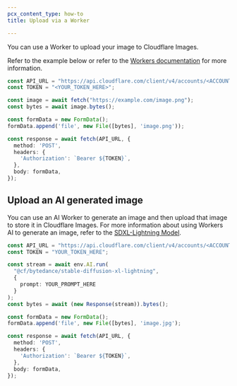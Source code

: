 ```yaml
---
pcx_content_type: how-to
title: Upload via a Worker

---
```


You can use a Worker to upload your image to Cloudflare Images.

Refer to the example below or refer to the [Workers documentation](/workers/) for more information.

```ts
const API_URL = "https://api.cloudflare.com/client/v4/accounts/<ACCOUNT_ID>/images/v1";
const TOKEN = "<YOUR_TOKEN_HERE>";

const image = await fetch("https://example.com/image.png");
const bytes = await image.bytes();

const formData = new FormData();
formData.append('file', new File([bytes], 'image.png'));

const response = await fetch(API_URL, {
  method: 'POST',
  headers: {
    'Authorization': `Bearer ${TOKEN}`,
  },
  body: formData,
});
```

## Upload an AI generated image

You can use an AI Worker to generate an image and then upload that image to store it in Cloudflare Images. For more information about using Workers AI to generate an image, refer to the [SDXL-Lightning Model](/workers-ai/models/stable-diffusion-xl-lightning).

```ts
const API_URL = "https://api.cloudflare.com/client/v4/accounts/<ACCOUNT_ID>/images/v1";
const TOKEN = "YOUR_TOKEN_HERE";

const stream = await env.AI.run(
  "@cf/bytedance/stable-diffusion-xl-lightning",
  {
    prompt: YOUR_PROMPT_HERE
  }
);
const bytes = await (new Response(stream)).bytes();

const formData = new FormData();
formData.append('file', new File([bytes], 'image.jpg');

const response = await fetch(API_URL, {
  method: 'POST',
  headers: {
    'Authorization': `Bearer ${TOKEN}`,
  },
  body: formData,
});
```